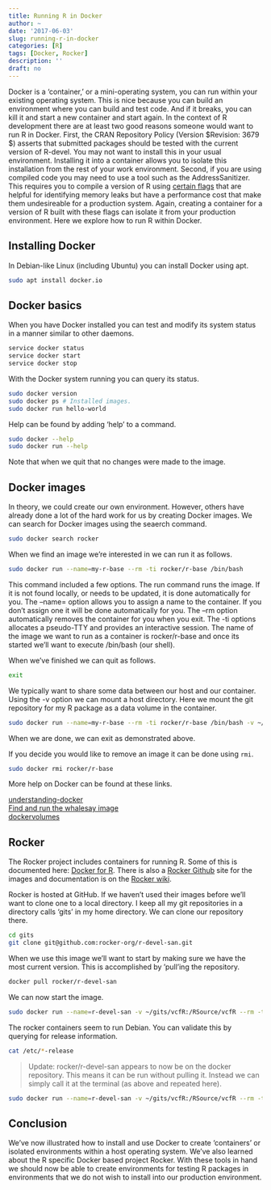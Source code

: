 ```yaml
---
title: Running R in Docker
author: ~
date: '2017-06-03'
slug: running-r-in-docker
categories: [R]
tags: [Docker, Rocker]
description: ''
draft: no
---
```



Docker is a 'container,' or a mini-operating system, you can run within your existing operating system.
This is nice because you can build an environment where you can build and test code.
And if it breaks, you can kill it and start a new container and start again.
In the context of R development there are at least two good reasons someone would want to run R in Docker.
First, the CRAN Repository Policy (Version $Revision: 3679 $) asserts that submitted packages should be tested with the current version of R-devel.
You may not want to install this in your usual environment.
Installing it into a container allows you to isolate this installation from the rest of your work environment.
Second, if you are using compiled code you may need to use a tool such as the AddressSanitizer.
This requires you to compile a version of R using [certain flags](https://cran.r-project.org/doc/manuals/r-release/R-exts.html#Using-Address-Sanitizer) that are helpful for identifying memory leaks but have a performance cost that make them undesireable for a production system.
Again, creating a container for a version of R built with these flags can isolate it from your production environment.
Here we explore how to run R within Docker.


## Installing Docker

In Debian-like Linux (including Ubuntu) you can install Docker using apt.


```bash
sudo apt install docker.io
```


## Docker basics


When you have Docker installed you can test and modify its system status in a manner similar to other daemons.


```bash
service docker status
service docker start
service docker stop
```


With the Docker system running you can query its status.


```bash
sudo docker version
sudo docker ps # Installed images.
sudo docker run hello-world
```


Help can be found by adding 'help' to a command.


```bash
sudo docker --help
sudo docker run --help
```


Note that when we quit that no changes were made to the image.


## Docker images


In theory, we could create our own environment.
However, others have already done a lot of the hard work for us by creating Docker images.
We can search for Docker images using the seaerch command.


```bash
sudo docker search rocker
```


When we find an image we're interested in we can run it as follows.


```bash
sudo docker run --name=my-r-base --rm -ti rocker/r-base /bin/bash
```


This command included a few options. The run command runs the image. If it is not found locally, or needs to be updated, it is done automatically for you. The --name= option allows you to assign a name to the container. If you don't assign one it will be done automatically for you. The --rm option automatically removes the container for you when you exit. The -ti options allocates a pseudo-TTY and provides an interactive session. The name of the image we want to run as a container is rocker/r-base and once its started we'll want to execute /bin/bash (our shell).


When we've finished we can quit as follows.


```bash
exit
```


We typically want to share some data between our host and our container. Using the -v option we can mount a host directory. Here we mount the git repository for my R package as a data volume in the container.


```bash
sudo docker run --name=my-r-base --rm -ti rocker/r-base /bin/bash -v ~/gits/vcfR:/RSource/vcfR
```


When we are done, we can exit as demonstrated above.


If you decide you would like to remove an image it can be done using `rmi`.


```bash
sudo docker rmi rocker/r-base
```


More help on Docker can be found at these links.

[understanding-docker](https://docs.docker.com/engine/understanding-docker/)    
[Find and run the whalesay image](https://docs.docker.com/engine/getstarted/step_three/)    
[dockervolumes](https://docs.docker.com/engine/tutorials/dockervolumes/)  


## Rocker

The Rocker project includes containers for running R.
Some of this is documented here: [Docker for R](http://dirk.eddelbuettel.com/blog/2014/10/23/).
There is also a [Rocker Github](https://github.com/rocker-org/rocker) site for the images and documentation is on the [Rocker wiki](https://github.com/rocker-org/rocker/wiki).


Rocker is hosted at GitHub.
If we haven't used their images before we'll want to clone one to a local directory.
I keep all my git repositories in a directory calls 'gits' in my home directory.
We can clone our repository there.


```bash
cd gits
git clone git@github.com:rocker-org/r-devel-san.git
```


When we use this image we'll want to start by making sure we have the most current version.
This is accomplished by 'pull'ing the repository.


```bash
docker pull rocker/r-devel-san
```


We can now start the image.


```bash
sudo docker run --name=r-devel-san -v ~/gits/vcfR:/RSource/vcfR --rm -ti r-devel-san /bin/bash
```


The rocker containers seem to run Debian.
You can validate this by querying for release information.


```bash
cat /etc/*-release
```


> Update: rocker/r-devel-san appears to now be on the docker repository.
> This means it can be run without pulling it.
> Instead we can simply call it at the terminal (as above and repeated here).

```bash
sudo docker run --name=r-devel-san -v ~/gits/vcfR:/RSource/vcfR --rm -ti r-devel-san /bin/bash
```



## Conclusion


We've now illustrated how to install and use Docker to create 'containers' or isolated environments within a host operating system.
We've also learned about the R specific Docker based project Rocker.
With these tools in hand we should now be able to create environments for testing R packages in environments that we do not wish to install into our production environment.



